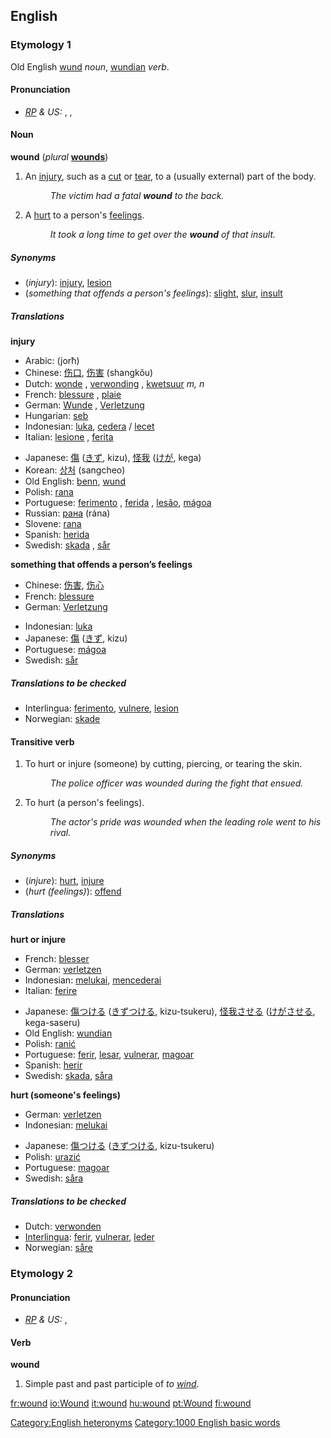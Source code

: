 ==English==
===Etymology 1===
Old English [[wund]] ''noun'', [[wundian]] ''verb''.

====Pronunciation====
* ''[[RP]] & US:'' {{AHD|wo͞ond}}, {{IPA|/wuːnd/}}, {{SAMPA|/wu:nd/}}

====Noun====
'''wound'''  (''plural'' '''[[wounds]]''')

#An [[injury]], such as a [[cut]] or [[tear]], to a (usually external) part of the body.
#:''The victim had a fatal '''wound''' to the back.'' 
#A [[hurt]] to a person's [[feeling]]s.
#:''It took a long time to get over the '''wound''' of that insult.''



=====Synonyms=====
*(''injury''): [[injury]], [[lesion]]
*(''something that offends a person's feelings''): [[slight]], [[slur]], [[insult]]

=====Translations=====

'''injury'''
{{top}}
*Arabic: {{ARchar|[[جرح]]}} (jorħ)
*Chinese: [[伤口]], [[伤害]] (shangkǒu)
*Dutch: [[wonde]] {{f}}, [[verwonding]] {{f}}, [[kwetsuur]] ''m, n''
*French: [[blessure]] {{f}}, [[plaie]] {{f}}
*German: [[Wunde]] {{f}}, [[Verletzung]] {{f}}
*Hungarian: [[seb]]
*Indonesian: [[luka]], [[cedera]] / [[lecet]]
*Italian: [[lesione]] {{f}}, [[ferita]] {{f}}
{{mid}}
*Japanese: [[傷]] ([[きず]], kizu), [[怪我]] ([[けが]], kega)
*Korean: [[상처]] (sangcheo)
*Old English: [[benn]], [[wund]]
*Polish: [[rana#Polish|rana]]
*Portuguese: [[ferimento]] {{m}}, [[ferida]] {{f}}, [[lesão]], [[mágoa]] {{f}}
*Russian: [[рана]] (rána) {{f}}
*Slovene: [[rana]] {{f}}
*Spanish: [[herida]] {{f}}
*Swedish: [[skada]] {{c}}, [[sår]]
{{bottom}}

'''something that offends a person’s feelings'''
{{top}}
*Chinese: [[伤害]], [[伤心]]
*French: [[blessure]] {{f}}
*German: [[Verletzung]] {{f}}
{{mid}}
*Indonesian: [[luka]]
*Japanese: [[傷]] ([[きず]], kizu)
*Portuguese: [[mágoa]] {{f}}
*Swedish: [[sår]] {{n}}
{{bottom}}

=====Translations to be checked=====
<!--Remove this section once all of the translations below have been moved into the tables above.-->
{{checktrans}}

*Interlingua: [[ferimento]], [[vulnere]], [[lesion#Interlingua|lesion]]
*Norwegian: [[skade]]

====Transitive verb====
{{en-infl-reg-consonant|wound||}}

#To hurt or injure (someone) by cutting, piercing, or tearing the skin.
#:''The police officer was wounded during the fight that ensued.'' 
#To hurt (a person's feelings).
#:''The actor's pride was wounded when the leading role went to his rival.'' 

=====Synonyms=====
*(''injure''): [[hurt]], [[injure]]
*(''hurt (feelings)''): [[offend]]

=====Translations=====

'''hurt or injure'''
{{top}}
*French: [[blesser]]
*German: [[verletzen]]
*Indonesian: [[luka|melukai]], [[cedera|mencederai]]
*Italian: [[ferire]]
{{mid}}
*Japanese: [[傷]]つける ([[きず]]つける, kizu-tsukeru), [[怪我]]させる ([[けが]]させる, kega-saseru)
*Old English: [[wundian]]
*Polish: [[ranić]]
*Portuguese: [[ferir]], [[lesar]], [[vulnerar]], [[magoar]]
*Spanish: [[herir]]
*Swedish: [[skada]], [[såra]]
{{bottom}}

'''hurt (someone's feelings)'''
{{top}}
*German: [[verletzen]]
*Indonesian: [[luka|melukai]]
{{mid}}
*Japanese: [[傷]]つける ([[きず]]つける, kizu-tsukeru)
*Polish: [[urazić]]
*Portuguese: [[magoar]]
*Swedish: [[såra]]
{{bottom}}

=====Translations to be checked=====
<!--Remove this section once all of the translations below have been moved into the tables above.-->
{{checktrans}}

*Dutch: [[verwonden]]
*[[Interlingua]]: [[ferir]], [[vulnerar]], [[leder]]
*Norwegian: [[såre]]

===Etymology 2===
====Pronunciation====
* ''[[RP]] & US:'' {{IPA|/waʊnd/}}, {{SAMPA|/waUnd/}}

====Verb====
'''wound'''

# Simple past and past participle of ''to [[wind]]''.



<!--do not add translations here-->


[[Category:English heteronyms]]
[[Category:1000 English basic words]]

[[fr:wound]]
[[io:Wound]]
[[it:wound]]
[[hu:wound]]
[[pt:Wound]]
[[fi:wound]]